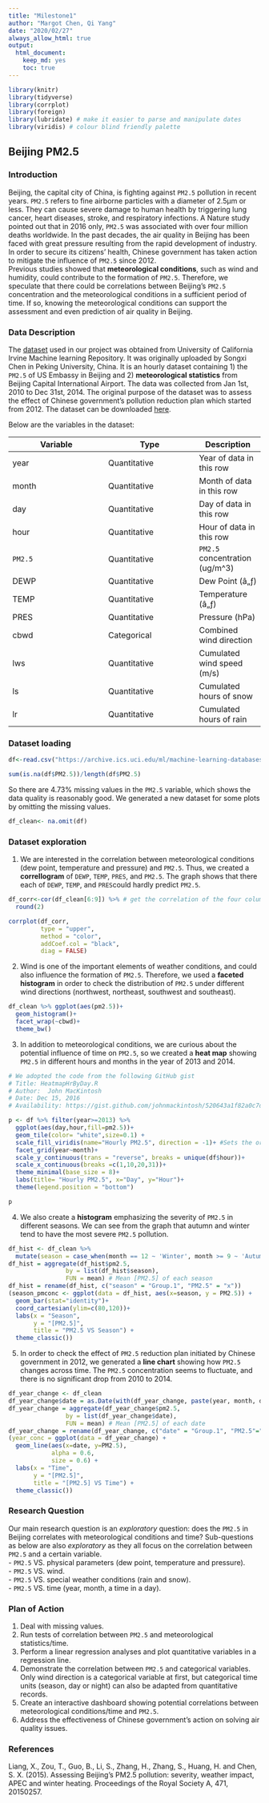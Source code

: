 ```yaml
---
title: "Milestone1"
author: "Margot Chen, Qi Yang"
date: "2020/02/27"
always_allow_html: true
output: 
  html_document:
    keep_md: yes
    toc: true
---
```


```r
library(knitr)
library(tidyverse)
library(corrplot)
library(foreign)
library(lubridate) # make it easier to parse and manipulate dates
library(viridis) # colour blind friendly palette
```

## Beijing PM2.5   
### Introduction  
Beijing, the capital city of China, is fighting against `PM2.5` pollution in recent years. `PM2.5` refers to fine airborne particles with a diameter of 2.5μm or less. They can cause severe damage to human health by triggering lung cancer, heart diseases, stroke, and respiratory infections. A Nature study pointed out that in 2016 only, `PM2.5` was associated with over four million deaths worldwide. In the past decades, the air quality in Beijing has been faced with great pressure resulting from the rapid development of industry. In order to secure its citizens’ health, Chinese government has taken action to mitigate the influence of `PM2.5` since 2012.      
Previous studies showed that __meteorological conditions__, such as wind and humidity, could contribute to the formation of `PM2.5`. Therefore, we speculate that there could be correlations between Beijing’s `PM2.5` concentration and the meteorological conditions in a sufficient period of time. If so, knowing the meteorological conditions can support the assessment and even prediction of air quality in Beijing. 
 
### Data Description  
The [dataset](https://archive.ics.uci.edu/ml/datasets/Beijing+PM2.5+Data#) used in our project was obtained from University of California Irvine Machine learning Repository. It was originally uploaded by Songxi Chen in Peking University, China. It is an hourly dataset containing 1) the `PM2.5` of US Embassy in Beijing and 2) __meteorological statistics__ from Beijing Capital International Airport. The data was collected from Jan 1st, 2010 to Dec 31st, 2014. The original purpose of the dataset was to assess the effect of Chinese government’s pollution reduction plan which started from 2012. The dataset can be downloaded [here](https://archive.ics.uci.edu/ml/machine-learning-databases/00381/PRSA_data_2010.1.1-2014.12.31.csv).     

Below are the variables in the dataset:    

| Variable          | Type             | Description | 
|-------------------|------------------|-------------|
| year              | Quantitative     |Year of data in this row|
| month             | Quantitative     |Month of data in this row|
| day               | Quantitative     |Day of data in this row|
| hour              | Quantitative     |Hour of data in this row|
| `PM2.5`             | Quantitative     |`PM2.5` concentration (ug/m^3)|
| DEWP              | Quantitative     |Dew Point (â„ƒ)|
| TEMP              | Quantitative     |Temperature (â„ƒ)|
| PRES              | Quantitative     |Pressure (hPa)|
| cbwd              | Categorical      |Combined wind direction|
| lws               | Quantitative     |Cumulated wind speed (m/s)|
| ls                | Quantitative     |Cumulated hours of snow|
| lr                | Quantitative     |Cumulated hours of rain|

### Dataset loading

```r
df<-read.csv("https://archive.ics.uci.edu/ml/machine-learning-databases/00381/PRSA_data_2010.1.1-2014.12.31.csv")
```

```r
sum(is.na(df$PM2.5))/length(df$PM2.5)
```

So there are 4.73% missing values in the `PM2.5` variable, which shows the data quality is reasonably good. We generated a new dataset for some plots by omitting the missing values.

```r
df_clean<- na.omit(df)
```

### Dataset exploration   
1.	We are interested in the correlation between meteorological conditions (dew point, temperature and pressure) and `PM2.5`. Thus, we created a __correllogram__ of `DEWP`, `TEMP`, `PRES`, and `PM2.5`. The graph shows that there each of `DEWP`, `TEMP`, and `PRES`could hardly predict `PM2.5`.

```r
df_corr<-cor(df_clean[6:9]) %>% # get the correlation of the four columns DEWP, TEMP, PRES, and PM2.5 against each other.
  round(2)

corrplot(df_corr,
         type = "upper",
         method = "color",
         addCoef.col = "black",
         diag = FALSE)
```

2.	Wind is one of the important elements of weather conditions, and could also influence the formation of `PM2.5`. Therefore, we used a __faceted histogram__ in order to check the distribution of `PM2.5` under different wind directions (northwest, northeast, southwest and southeast).

```r
df_clean %>% ggplot(aes(pm2.5))+
  geom_histogram()+
  facet_wrap(~cbwd)+
  theme_bw()
```


3.	In addition to meteorological conditions, we are curious about the potential influence of time on `PM2.5`, so we created a __heat map__ showing `PM2.5` in different hours and months in the year of 2013 and 2014. 
```r
# We adopted the code from the following GitHub gist
# Title: HeatmapHrByDay.R
# Author:  John MacKintosh
# Date: Dec 15, 2016
# Availability: https://gist.github.com/johnmackintosh/520643a1f82a0c7df00cf949ba98a4e9#file-heatmaphrbyday-r

p <- df %>% filter(year>=2013) %>% 
  ggplot(aes(day,hour,fill=pm2.5))+
  geom_tile(color= "white",size=0.1) +
  scale_fill_viridis(name="Hourly PM2.5", direction = -1)+ #Sets the order of colours in the scale reverse
  facet_grid(year~month)+
  scale_y_continuous(trans = "reverse", breaks = unique(df$hour))+
  scale_x_continuous(breaks =c(1,10,20,31))+
  theme_minimal(base_size = 8)+
  labs(title= "Hourly PM2.5", x="Day", y="Hour")+
  theme(legend.position = "bottom")

p
```

4.	We also create a __histogram__ emphasizing the severity of `PM2.5` in different seasons. We can see from the graph that autumn and winter tend to have the most severe `PM2.5` pollution.    
```r
df_hist <- df_clean %>% 
  mutate(season = case_when(month == 12 ~ 'Winter', month >= 9 ~ 'Autumn', month >= 6 ~ 'Summer', month >= 3 ~ 'Spring',TRUE ~ 'Winter'))  # Group dates to seasons
df_hist = aggregate(df_hist$pm2.5,
                by = list(df_hist$season),
                FUN = mean) # Mean [PM2.5] of each season
df_hist = rename(df_hist, c("season" = "Group.1", "PM2.5" = "x")) 
(season_pmconc <- ggplot(data = df_hist, aes(x=season, y = PM2.5)) +
  geom_bar(stat="identity")+
  coord_cartesian(ylim=c(80,120))+
  labs(x = "Season", 
       y = "[PM2.5]",
       title = "PM2.5 VS Season") +
  theme_classic()) 
```

5.	In order to check the effect of `PM2.5` reduction plan initiated by Chinese government in 2012, we generated a __line chart__ showing how `PM2.5` changes across time. The `PM2.5` concentration seems to fluctuate, and there is no significant drop from 2010 to 2014.     

```r
df_year_change <- df_clean
df_year_change$date = as.Date(with(df_year_change, paste(year, month, day,sep="-")), "%Y-%m-%d") # Combine day, month and year to date
df_year_change = aggregate(df_year_change$pm2.5,
                by = list(df_year_change$date),
                FUN = mean) # Mean [PM2.5] of each date
df_year_change = rename(df_year_change, c("date" = "Group.1", "PM2.5"="x"))
(year_conc = ggplot(data = df_year_change) +
  geom_line(aes(x=date, y=PM2.5), 
            alpha = 0.6,
            size = 0.6) +
  labs(x = "Time", 
       y = "[PM2.5]",
       title = "[PM2.5] VS Time") +
  theme_classic())
```

### Research Question    
Our main research question is an _exploratory_ question: does the `PM2.5` in Beijing correlates with meteorological conditions and time? Sub-questions as below are also _exploratory_ as they all focus on the correlation between `PM2.5` and a certain variable.    
-	`PM2.5` VS. physical parameters (dew point, temperature and pressure).    
-	`PM2.5` VS. wind.     
-	`PM2.5` VS. special weather conditions (rain and snow).     
-	`PM2.5` VS. time (year, month, a time in a day).    

### Plan of Action   
1.	Deal with missing values.
2.	Run tests of correlation between `PM2.5` and meteorological statistics/time.
3.	Perform a linear regression analyses and plot quantitative variables in a regression line.
4.	Demonstrate the correlation between `PM2.5` and categorical variables. Only wind direction is a categorical variable at first, but categorical time units (season, day or night) can also be adapted from quantitative records.
5.	Create an interactive dashboard showing potential correlations between meteorological conditions/time and `PM2.5`.
6.	Address the effectiveness of Chinese government’s action on solving air quality issues.

### References
Liang, X., Zou, T., Guo, B., Li, S., Zhang, H., Zhang, S., Huang, H. and Chen, S. X. (2015). Assessing Beijing's PM2.5 pollution: severity, weather impact, APEC and winter heating. Proceedings of the Royal Society A, 471, 20150257.
